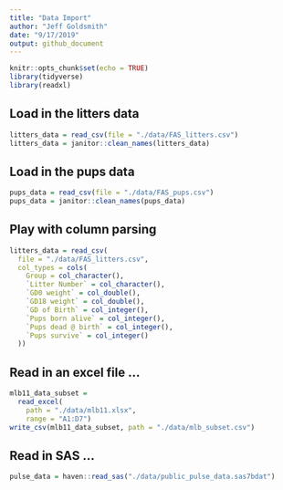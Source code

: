 ```yaml
---
title: "Data Import"
author: "Jeff Goldsmith"
date: "9/17/2019"
output: github_document
---
```


```r
knitr::opts_chunk$set(echo = TRUE)
library(tidyverse)
library(readxl)
```


## Load in the litters data

```r
litters_data = read_csv(file = "./data/FAS_litters.csv")
litters_data = janitor::clean_names(litters_data)
```

## Load in the pups data


```r
pups_data = read_csv(file = "./data/FAS_pups.csv")
pups_data = janitor::clean_names(pups_data)
```


## Play with column parsing

```r
litters_data = read_csv(
  file = "./data/FAS_litters.csv",
  col_types = cols(
    Group = col_character(),
    `Litter Number` = col_character(),
    `GD0 weight` = col_double(),
    `GD18 weight` = col_double(),
    `GD of Birth` = col_integer(),
    `Pups born alive` = col_integer(),
    `Pups dead @ birth` = col_integer(),
    `Pups survive` = col_integer()
  ))
```


## Read in an excel file ...

```r
mlb11_data_subset = 
  read_excel(
    path = "./data/mlb11.xlsx",
    range = "A1:D7")
write_csv(mlb11_data_subset, path = "./data/mlb_subset.csv")
```


## Read in SAS ...

```r
pulse_data = haven::read_sas("./data/public_pulse_data.sas7bdat")
```
